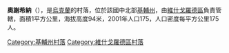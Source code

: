 {{coord|50|34|33|N|30|32|26|E|scale:30000|display=title}}

'''奧謝希納'''（{{lang-uk|Осещина}}），是[[烏克蘭|烏克蘭]]的村落，位於該國中北部[[基輔州|基輔州]]，由[[維什戈羅德區|維什戈羅德區]]負責管轄，面積1平方公里，海拔高度94米，2001年人口175，人口密度每平方公里175人。

{{DEFAULTSORT:Осещина}}
[[Category:基輔州村落|Category:基輔州村落]]
[[Category:維什戈羅德區村落|Category:維什戈羅德區村落]]


{{Kiev-geo-stub}}